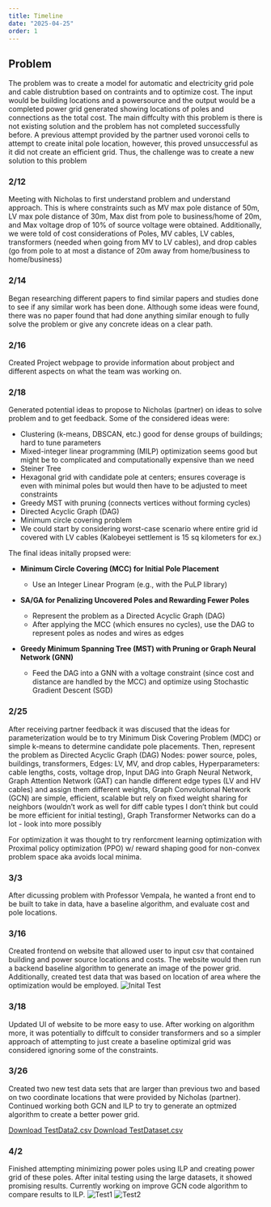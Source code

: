 ```yaml
---
title: Timeline 
date: "2025-04-25"
order: 1
---
```

## Problem
The problem was to create a model for automatic and electricity grid pole and cable distrubtion based on contraints and to optimize cost. The input would be building locations and a powersource and the output 
would be a completed power grid generated showing locations of poles and connections as the total cost. The main diffculty with this problem is there is not existing solution and
the problem has not completed successfully before. A previous attempt provided by the partner used voronoi cells to attempt to create inital pole location, however, this proved unsuccessful as it did not
create an efficient grid. Thus, the challenge was to create a new solution to this problem


### 2/12
Meeting with Nicholas to first understand problem and understand approach. This is where constraints such as MV max pole distance of 50m, LV max pole distance of 30m, Max dist from pole to business/home of 20m, 
and Max voltage drop of 10% of source voltage were obtained. Additionally, we were told of cost considerations of Poles, MV cables, LV cables, transformers (needed when going from MV to LV cables), and 
drop cables (go from pole to at most a distance of 20m away from home/business to home/business)

### 2/14
Began researching different papers to find similar papers and studies done to see if any similar work has been done. Although some ideas were found, there was no paper found that had done anything similar 
enough to fully solve the problem or give any concrete ideas on a clear path.

### 2/16
Created Project webpage to provide information about probject and different aspects on what the team was working on.

### 2/18
Generated potential ideas to propose to Nicholas (partner) on ideas to solve problem and to get feedback. Some of the considered ideas were:
- Clustering (k-means, DBSCAN, etc.) good for dense groups of buildings; hard to tune parameters <br />
- Mixed-integer linear programming (MILP) optimization seems good but might be to complicated and computationally expensive than we need <br />
- Steiner Tree <br />
- Hexagonal grid with candidate pole at centers; ensures coverage is even with minimal poles but would then have to be adjusted to meet constraints <br />
- Greedy MST with pruning (connects vertices without forming cycles) <br />
- Directed Acyclic Graph (DAG) <br />
- Minimum circle covering problem <br />
- We could start by considering worst-case scenario where entire grid id covered with LV cables (Kalobeyei settlement is 15 sq kilometers for ex.) <br />

The final ideas initally propsed were: <br />
- **Minimum Circle Covering (MCC) for Initial Pole Placement**  
  - Use an Integer Linear Program (e.g., with the PuLP library)

- **SA/GA for Penalizing Uncovered Poles and Rewarding Fewer Poles**  
  - Represent the problem as a Directed Acyclic Graph (DAG)  
  - After applying the MCC (which ensures no cycles), use the DAG to represent poles as nodes and wires as edges

- **Greedy Minimum Spanning Tree (MST) with Pruning or Graph Neural Network (GNN)**  
  - Feed the DAG into a GNN with a voltage constraint (since cost and distance are handled by the MCC) and optimize using Stochastic Gradient Descent (SGD)

### 2/25
After receiving partner feedback it was discused that the ideas for parameterization would be to try Minimum Disk Covering Problem (MDC) or simple k-means to determine candidate pole placements. Then, represent the problem as Directed Acyclic Graph (DAG) 
Nodes: power source, poles, buildings, transformers, Edges: LV, MV, and drop cables, Hyperparameters: cable lengths, costs, voltage drop, Input DAG into Graph Neural Network, Graph Attention Network (GAT) can handle different edge types (LV and HV cables) 
and assign them different weights, Graph Convolutional Network (GCN) are simple, efficient, scalable but rely on fixed weight sharing for neighbors (wouldn’t work as well for diff cable types I don’t think but could be more efficient for initial testing), 
Graph Transformer Networks can do a lot - look into more possibly

For optimization it was thought to try renforcment learning optimization with Proximal policy optimization (PPO) w/ reward shaping good for non-convex problem space aka avoids local minima. 

### 3/3 
After dicussing problem with Professor Vempala, he wanted a front end to be built to take in data, have a baseline algorithm, and evaluate cost and pole locations. 


### 3/16 
Created frontend on website that allowed user to input csv that contained building and power source locations and costs. The website would then run a backend baseline algorithm to 
generate an image of the power grid. Additionally, created test data that was based on location of area where the optimization would be employed.
![Inital Test](/files/1.webp)

### 3/18
Updated UI of website to be more easy to use. After working on algorithm more, it was potentially to diffcult to consider transformers and so a simpler approach of attempting to just create
a baseline optimizal grid was considered ignoring some of the constraints.

### 3/26
Created two new test data sets that are larger than previous two and based on two coordinate locations that were provided by Nicholas (partner). Continued working both GCN and ILP to try to generate an optmized algorithm to create 
a better power grid.

<a href="/files/TestData2.csv" download>
  Download TestData2.csv
</a>

<a href="/files/TestDataset.csv" download>
  Download TestDataset.csv
</a>

### 4/2 
Finished attempting minimizing power poles using ILP and creating power grid of these poles. After inital testing using the large datasets, it showed promising results. Currently working on improve GCN code algorithm
to compare results to ILP.
![Test1](/files/2.webp)
![Test2](/files/3.webp)


